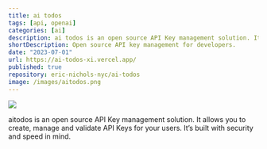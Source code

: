 ```yaml
---
title: ai todos
tags: [api, openai]
categories: [ai]
description: ai todos is an open source API Key management solution. It allows you to create, manage and validate API Keys for your users. It’s built with security and speed in mind.
shortDescription: Open source API key management for developers.
date: "2023-07-01"
url: https://ai-todos-xi.vercel.app/
published: true
repository: eric-nichols-nyc/ai-todos
image: /images/aitodos.png
---
```



![](/images/aitodos.png)

aitodos is an open source API Key management solution. It allows you to create, manage and validate API Keys for your users. It’s built with security and speed in mind.
